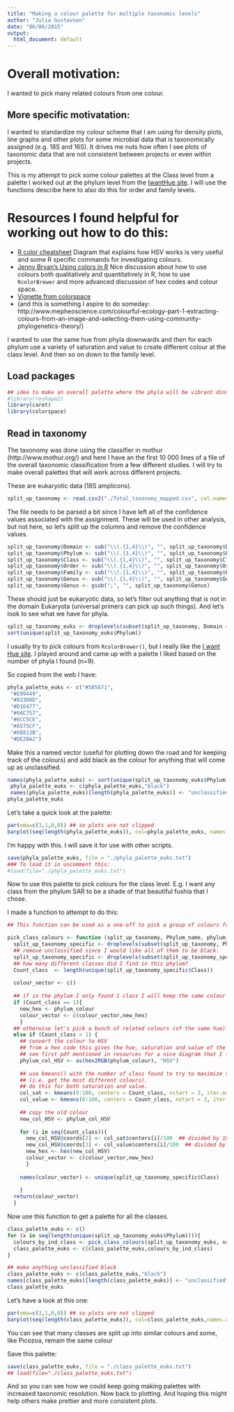 ```yaml
---
title: "Making a colour palette for multiple taxonomic levels"
author: "Julia Gustavsen"
date: "06/06/2015"
output:
  html_document: default
---
```


# Overall motivation:
I wanted to pick many related colours from one colour. 

## More specific motivatation: 
I wanted to standardize my colour scheme that I am using for density plots, line graphs and other plots for some microbial data that is taxonomically assigned (e.g. 18S and 16S). It drives me nuts how often I see plots of taxonomic data that are not consistent between projects or even within projects. 

This is my attempt to pick some colour palettes at the Class level from a palette I worked out at the phylum level from the [IwantHue site](http://tools.medialab.sciences-po.fr/iwanthue/). I will use the functions describe here to also do this for order and family levels. 

# Resources I found helpful for working out how to do this:

* [R color cheatsheet](https://www.nceas.ucsb.edu/~frazier/RSpatialGuides/colorPaletteCheatsheet.pdf) Diagram that explains how HSV works is very useful and some R specific commands for investigating colours. 
* [Jenny Bryan's Using colors in R](http://www.stat.ubc.ca/~jenny/STAT545A/block14_colors.html#hexadecimal-rgb-color-specification) Nice discussion about how to use colours both qualitatively and quantitatively in R, how to use `RcolorBrewer` and more advanced discussion of hex codes and colour space. 
* [Vignette from colorspace](http://cran.r-project.org/web/packages/colorspace/vignettes/hcl-colors.pdf) 
* (and this is something I aspire to do someday: http://www.mepheoscience.com/colourful-ecology-part-1-extracting-colours-from-an-image-and-selecting-them-using-community-phylogenetics-theory/)

I wanted to use the same hue from phyla downwards and then for each phylum use a variety of saturation and value to create different colour at the class level. And then so on down to the family level. 


## Load packages
```r
## idea to make an overall palette where the phyla will be vibrant dinstinct colours and then the orders will be distinct colours within that. 
#library(reshape2)
library(caret)
library(colorspace)
```


## Read in taxonomy

The taxonomy was done using the classifier in mothur (http://www.mothur.org/) and here I have an the first 10 000 lines of a file of the overall taxonomic classification from a few different studies. I will try to make overall palettes that will work across different projects. 

These are eukaryotic data (18S amplicons). 
``` r
split_up_taxonomy <- read.csv2("./Total_taxonomy_mapped.csv", col.names=c("header_id","otu_number","Domain","Phylum", "Class", "Order", "Family","Genus"))
```

The file needs to be parsed a bit since I have left all of the confidence values associated with the assignment. These will be used in other analysis, but not here, so let's split up the columns and remove the confidence values. 

```r
split_up_taxonomy$Domain <- sub("\\(.{1,4}\\)", "", split_up_taxonomy$Domain)
split_up_taxonomy$Phylum <- sub("\\(.{1,4}\\)", "", split_up_taxonomy$Phylum)
split_up_taxonomy$Class <- sub("\\(.{1,4}\\)", "", split_up_taxonomy$Class)
split_up_taxonomy$Order <- sub("\\(.{1,4}\\)", "", split_up_taxonomy$Order)
split_up_taxonomy$Family <- sub("\\(.{1,4}\\)", "", split_up_taxonomy$Family)
split_up_taxonomy$Genus <- sub("\\(.{1,4}\\)", "", split_up_taxonomy$Genus)
split_up_taxonomy$Genus <- gsub(";", "", split_up_taxonomy$Genus)
```


These should just be eukaryotic data, so let's filter out anything that is not in the domain Eukaryota (universal primers can pick up such things). And let's look to see what we have for phyla. 

```r
split_up_taxonomy_euks <- droplevels(subset(split_up_taxonomy, Domain == "Eukaryota"))
sort(unique(split_up_taxonomy_euks$Phylum))
```


I usually try to pick colours from `RcolorBrewer()`, but I really like the [I want Hue site](http://tools.medialab.sciences-po.fr/iwanthue/). I played around and came up with a palette I liked based on the number of phyla I found (n=9).

So copied from the web I have: 
```r
phyla_palette_euks <- c("#585671",
 "#E99449",
 "#023D8D",
 "#D16477",
 "#0AC757",
 "#6CC5CE",
 "#A575CF",
 "#6B813B",
 "#DE2BA2")
```

Make this a named vector (useful for plotting down the road and for keeping track of the colours) and add black as the colour for anything that will come up as unclassified. 

``` r
names(phyla_palette_euks) <- sort(unique(split_up_taxonomy_euks$Phylum))
 phyla_palette_euks <- c(phyla_palette_euks,"black")
 names(phyla_palette_euks)[length(phyla_palette_euks)] <- "unclassified"
phyla_palette_euks
```

Let's take a quick look at the palette:
```r
par(oma=c(3,1,0,0)) ## so plots are not clipped
barplot(seq(length(phyla_palette_euks)), col=phyla_palette_euks, names.arg=names(phyla_palette_euks), las=2)
```

I'm happy with this. I will save it for use with other scripts. 
``` r
save(phyla_palette_euks, file = "./phyla_palette_euks.txt")
### To load it in uncomment this:
#load(file="./phyla_palette_euks.txt")
```

Now to use this palette to pick colours for the class level. E.g. I want any class from the phylum SAR to be a shade of that beautiful fushia that I chose. 

I made a function to attempt to do this:

``` r
## This function can be used as a one-off to pick a group of colours from one phylum that is supplied, or it can be used as a loop to do it a bit more programmatically. 

pick_class_colours <- function (split_up_taxonomy, Phylum_name, phylum_colour) {
  split_up_taxonomy_specific <- droplevels(subset(split_up_taxonomy, Phylum == Phylum_name))
  ## remove unclassified since I would like all of them to be black. 
  split_up_taxonomy_specific <- droplevels(subset(split_up_taxonomy_specific, Class!="unclassified"))
  ## how many different classes did I find in this phylum?
  Count_class  <- length(unique(split_up_taxonomy_specific$Class))
  
  colour_vector <- c()
  
  ## if in the phylum I only found 1 class I will keep the same colour for the class as the phylum. 
  if (Count_class == 1){
    new_hex <- phylum_colour
    colour_vector <- c(colour_vector,new_hex)
    }
  ## otherwise let's pick a bunch of related colours (of the same hue):
  else if (Count_class > 1) {
    ## convert the colour to HSV
    ## from a hex code this gives the hue, saturation and value of the colours.
    ## see first pdf mentioned in resources for a nice diagram that I found helpful for understanding this.
    phylum_col_HSV <- as(hex2RGB(phylum_colour), "HSV")
    
    ## use kmeans() with the number of class found to try to maximize the colour space used 
    ## (i.e. get the most different colours).
    ## do this for both saturation and value. 
    col_sat <- kmeans(0:100, centers = Count_class, nstart = 3, iter.max = 100)
    col_value <- kmeans(0:100, centers = Count_class, nstart = 3, iter.max = 100)
    
    ## copy the old colour
    new_col_HSV <- phylum_col_HSV
    
    for (i in seq(Count_class)){
      new_col_HSV@coords[2] <- col_sat$centers[i]/100  ## divided by 100 because kmeans won't work with 0:1, but does with 0:100
      new_col_HSV@coords[3] <- col_value$centers[i]/100  ## divided by 100 because kmeans won't work with 0:1, but does with 0:100
      new_hex <- hex(new_col_HSV)
      colour_vector <- c(colour_vector,new_hex)
      }
    
    names(colour_vector) <- unique(split_up_taxonomy_specific$Class)
    
    }
  return(colour_vector)
  }
```

Now use this function to get a palette for all the classes. 
```r
class_palette_euks <- c()
for (x in seq(length(unique(split_up_taxonomy_euks$Phylum)))){
  colours_by_ind_class <- pick_class_colours(split_up_taxonomy_euks, names(phyla_palette_euks[x]),phyla_palette_euks[x])
  class_palette_euks <- c(class_palette_euks,colours_by_ind_class)
}

## make anything unclassified black
class_palette_euks <- c(class_palette_euks,"black")
names(class_palette_euks)[length(class_palette_euks)] <- "unclassified"
class_palette_euks
```

Let's have a look at this one:
``` r
par(oma=c(3,1,0,0)) ## so plots are not clipped
barplot(seq(length(class_palette_euks)), col=class_palette_euks,names.arg=names(class_palette_euks), las=2)
```
 
You can see that many classes are split up into similar colours and some, like Picozoa, remain the same colour


Save this palette:
```r
save(class_palette_euks, file = "./class_palette_euks.txt")
## load(file="./class_palette_euks.txt")
```

And so you can see how we could keep going making palettes with increased taxonomic resolution. Now back to plotting. And hoping this might help others make prettier and more consistent plots. 